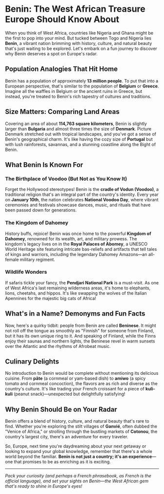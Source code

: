 # Benin: The West African Treasure Europe Should Know About

When you think of West Africa, countries like Nigeria and Ghana might be the first to pop into your mind. But tucked between Togo and Nigeria lies **Benin**, a vibrant nation brimming with history, culture, and natural beauty that's just waiting to be explored. Let's embark on a fun journey to discover why Benin deserves a spot on Europe's radar.

## Population Analogies That Hit Home

Benin has a population of approximately **13 million people**. To put that into a European perspective, that's similar to the population of **Belgium** or **Greece**. Imagine all the waffles in Belgium or the ancient ruins in Greece, but instead, you're treated to Benin's rich tapestry of cultures and traditions.

## Size Matters: Comparing Land Areas

Covering an area of about **114,763 square kilometers**, Benin is slightly larger than **Bulgaria** and almost three times the size of **Denmark**. Picture Denmark stretched out with tropical landscapes, and you've got a sense of Benin's geographical charm. It's like having the cozy size of **Portugal** but with lush rainforests, savannas, and a stunning coastline along the Bight of Benin.

## What Benin Is Known For

### The Birthplace of Voodoo (But Not as You Know It)

Forget the Hollywood stereotypes! Benin is the **cradle of Vodun (Voodoo)**, a traditional religion that's an integral part of the country's identity. Every year on **January 10th**, the nation celebrates **National Voodoo Day**, where vibrant ceremonies and festivals showcase dances, music, and rituals that have been passed down for generations.

### The Kingdom of Dahomey

History buffs, rejoice! Benin was once home to the powerful **Kingdom of Dahomey**, renowned for its wealth, art, and military prowess. The kingdom's legacy lives on in the **Royal Palaces of Abomey**, a UNESCO World Heritage site featuring intricate bas-reliefs and artifacts that tell tales of kings and warriors, including the legendary Dahomey Amazons—an all-female military regiment.

### Wildlife Wonders

If safaris tickle your fancy, the **Pendjari National Park** is a must-visit. As one of West Africa's last remaining wilderness areas, it's home to elephants, lions, cheetahs, and hippos. It's like swapping the wolves of the Italian Apennines for the majestic big cats of Africa!

## What's in a Name? Demonyms and Fun Facts

Now, here's a quirky tidbit: people from Benin are called **Beninese**. It might not roll off the tongue as smoothly as "Finnish" for someone from Finland, but it has its own unique ring to it. And speaking of Finland, while the Finns enjoy their saunas and northern lights, the Beninese revel in warm sunsets over the Atlantic and the rhythms of Afrobeat music.

## Culinary Delights

No introduction to Benin would be complete without mentioning its delicious cuisine. From **pâte** (a cornmeal or yam-based dish) to **amiwo** (a spicy tomato and cornmeal concoction), the flavors are as rich and diverse as the country's culture. It's like trading your French croissant for a piece of **kuli-kuli** (peanut snack)—unexpected but delightfully satisfying!

## Why Benin Should Be on Your Radar

Benin offers a blend of history, culture, and natural beauty that's rare to find. Whether you're exploring the stilt villages of **Ganvié**, often dubbed the "Venice of Africa," or strolling through the bustling markets of **Cotonou**, the country's largest city, there's an adventure for every traveler.

So, Europe, next time you're daydreaming about your next getaway or looking to expand your global knowledge, remember that there's a whole world beyond the familiar. **Benin is not just a country; it's an experience**—one that promises to be as enriching as it is exciting.

---

_Pack your curiosity (and perhaps a French phrasebook, as French is the official language), and set your sights on Benin—the West African gem that's ready to shine in Europe's eyes!_

